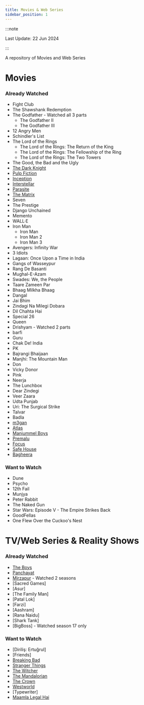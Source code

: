 ```yaml
---
title: Movies & Web Series
sidebar_position: 1
---
```

:::note

Last Update: 22 Jun 2024

:::


A repository of Movies and Web Series


# Movies

### Already Watched
* Fight Club
* The Shawshank Redemption
* The Godfather - Watched all 3 parts
    * The Godfather II
    * The Godfather III
* 12 Angry Men
* Schindler's List
* The Lord of the Rings
    * The Lord of the Rings: The Return of the King
    * The Lord of the Rings: The Fellowship of the Ring
    * The Lord of the Rings: The Two Towers
* The Good, the Bad and the Ugly
* [The Dark Knight](https://www.google.com/search?q=the+dark+knight)
* [Pulp Fiction](https://www.google.com/search?q=pulp+fiction)
* [Inception](https://www.google.com/search?q=inception)
* [Interstellar](https://www.google.com/search?q=interstellar)
* [Parasite](https://www.google.com/search?q=parasite+movie)
* [The Matrix](https://www.google.com/search?q=the+matrix)
* Seven
* The Prestige
* Django Unchained
* Memento
* WALL·E
* Iron Man
    * Iron Man 
    * Iron Man 2
    * Iron Man 3
* Avengers: Infinity War
* 3 Idiots
* Lagaan: Once Upon a Time in India
* Gangs of Wasseypur
* Rang De Basanti
* Mughal-E-Azam
* Swades: We, the People
* Taare Zameen Par
* Bhaag Milkha Bhaag
* Dangal
* Jai Bhim
* Zindagi Na Milegi Dobara
* Dil Chahta Hai
* Special 26
* Queen
* Drishyam - Watched 2 parts
* barfi
* Guru
* Chak De! India
* PK
* Bajrangi Bhaijaan
* Manjhi: The Mountain Man
* Don
* Vicky Donor
* Pink
* Neerja
* The Lunchbox
* Dear Zindegi
* Veer Zaara
* Udta Punjab
* Uri: The Surgical Strike
* Talvar
* Badla
* [m3gan](https://www.imdb.com/title/tt8760708/)
* [Atlas](https://www.imdb.com/title/tt14856980/)
* [Manjummel Boys](https://www.imdb.com/title/tt26458038/)
* [Premalu](https://www.imdb.com/title/tt28288786/)
* [Focus](https://www.imdb.com/title/tt2381941/)
* [Safe House](https://www.imdb.com/title/tt1599348/)
* [Bagheera](https://www.imdb.com/title/tt11803630/)


### Want to Watch
* Dune
* Psycho
* 12th Fail
* Munjya
* Peter Rabbit
* The Naked Gun
* Star Wars: Episode V - The Empire Strikes Back
* GoodFellas
* One Flew Over the Cuckoo's Nest


# TV/Web Series & Reality Shows

### Already Watched
* [The Boys](https://www.google.com/search?q=The+boys)
* [Panchayat](https://www.google.com/search?q=panchayat)
* [Mirzapur](https://www.google.com/search?q=mirzapur) - Watched 2 seasons
* [Sacred Games]
* [Asur]
* [The Family Man]
* [Patal Lok]
* [Farzi]
* [Aashram]
* [Rana Naidu]
* [Shark Tank]
* [BigBoss] - Watched season 17 only


### Want to Watch
* [Diriliş: Ertuğrul]
* [Friends]
* [Breaking Bad](https://www.google.com/search?q=breaking+bad)
* [Stranger Things](https://www.google.com/search?q=stranger+things)
* [The Witcher](https://www.google.com/search?q=the+witcher+series)
* [The Mandalorian](https://www.google.com/search?q=the+mandalorian)
* [The Crown](https://www.google.com/search?q=the+crown)
* [Westworld](https://www.google.com/search?q=westworld+series)
* [Typewriter]
* [Maamla Legal Hai](https://www.google.com/search?q=mamla+legal+hai)

